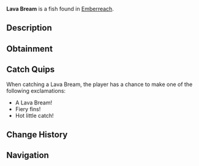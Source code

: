 {{FishInfobox
|image          = Lava Bream.png
|rarity         = Common
|sea            = Second Sea
|location       = [[Emberreach]]
|sublocation    = 
|sources        = Fishing Rod
|radar_location = 
|prog_speed     = +17
|xp             = 44
|weather        = Windy
|time           = 
|season         = Summer
|bait           = Insect
|base_weight    = 102
|base_value     = 93
|weight_range   = 66
|base_chance    = 92
|base_resil     = 57
}}
'''Lava Bream''' is a {{Rarity|Common}} fish found in [[Emberreach]].

== Description ==
{{Description|A dark fish, its fins aglow with the warmth of molten depths.|Bestiary Entry}}

== Obtainment ==
{{Description|It basks where the warm winds rage.|Bestiary Hint}}
{{Fish Availability|
Emberreach/Volcano
|top_rods      = 
Free Spirit Rod\451297.96\455156.43;
Candy Cane Rod\394361.66\307480.22;
Fischer's Rod\394293.16\511314.1;
Plastic Rod\393960.54\510015.08;
Fast Rod\390103.41\510330.63;
Adventurer's Rod\334041.75\553318.25;
Lobster Rod\345152.96\539640.82;
Carrot Rod\368503.31\528842.53;
Firefly Rod\373009.5\517251.91;
Blazebringer Rod\327850.61\517000.3;
Astralhook Rod\379614.72\0;
Trident Rod\369347.06\356589.51;
Steady Rod\367050.81\258467.1;
Verdant Shear Rod\341978.73\385231.81;
No-Life Rod\298441.2\292075.16;
Ethereal Prism Rod\279846.34\370635.25;
Seraphic Rod\276755.37\267196.01;
Challenger's Rod\267304.5\261098.39;
Rod Of The Forgotten Fang\265193.28\256338.59;
Depthseeker Rod\264979.06\264240.95;
Rod Of The Exalted One\262902.37\310667.22;
Avalanche Rod\261841.57\261130.72;
Rod Of The Depths\260630.91\252928.84;
Volcanic Rod\260554.88\256755.12;
Zeus Rod\259525.29\255740.55
|recommended   = Free Spirit Rod
}}

== Catch Quips ==
When catching a Lava Bream, the player has a chance to make one of the following exclamations:
* A Lava Bream!
* Fiery fins!
* Hot little catch!

== Change History ==
{{Change History|{{subst:Current Version}}}}

== Navigation ==
{{Fish Navbox|Emberreach}}